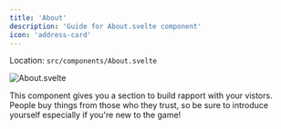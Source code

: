 ```yaml
---
title: 'About'
description: 'Guide for About.svelte component'
icon: 'address-card'
---
```


Location: `src/components/About.svelte`

![About.svelte](/images/About.png)

This component gives you a section to build rapport with your vistors. People buy things from those who they trust, so be sure to introduce yourself especially if you're new to the game!